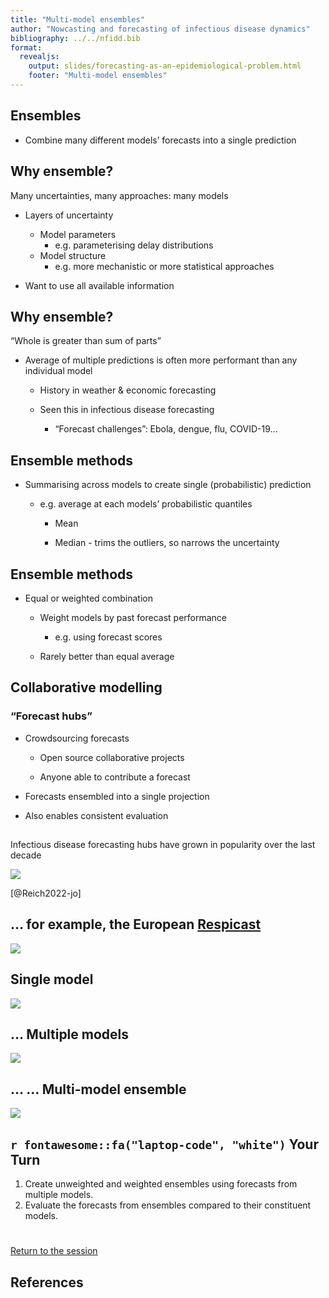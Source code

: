 ```yaml
---
title: "Multi-model ensembles"
author: "Nowcasting and forecasting of infectious disease dynamics"
bibliography: ../../nfidd.bib
format:
  revealjs:
    output: slides/forecasting-as-an-epidemiological-problem.html
    footer: "Multi-model ensembles"
---
```


## Ensembles

- Combine many different models' forecasts into a single prediction

## Why ensemble?

::: {.fragment .fade-in}
Many uncertainties, many approaches: many models

   - Layers of uncertainty
  
      - Model parameters
        - e.g. parameterising delay distributions
        
      - Model structure
        - e.g. more mechanistic or more statistical approaches
   - Want to use all available information
:::

## Why ensemble?

"Whole is greater than sum of parts"

   - Average of multiple predictions is often more performant than any individual model
   
      - History in weather & economic forecasting
      
      - Seen this in infectious disease forecasting

        - "Forecast challenges": Ebola, dengue, flu, COVID-19...

## Ensemble methods

::: {.fragment .fade-in}

- Summarising across models to create single (probabilistic) prediction

  - e.g. average at each models' probabilistic quantiles

     - Mean

     - Median - trims the outliers, so narrows the uncertainty
:::

## Ensemble methods

- Equal or weighted combination

   - Weight models by past forecast performance
   
      - e.g. using forecast scores
      
   - Rarely better than equal average

## Collaborative modelling

### "Forecast hubs"

- Crowdsourcing forecasts

   - Open source collaborative projects 

   - Anyone able to contribute a forecast
   
- Forecasts ensembled into a single projection
   
- Also enables consistent evaluation

## 

Infectious disease forecasting hubs have grown in popularity over the last decade

![](figures/history-of-hubs.png)

[@Reich2022-jo]

## ... for example, the European [Respicast](https://respicast.ecdc.europa.eu/) {.smaller}
![](figures/respicast-forecasts.png)

## Single model {.smaller}
![](figures/respicast-single.png)

## ... Multiple models {.smaller}
![](figures/respicast-multi.png)

## ... ... Multi-model ensemble {.smaller}
![](figures/respicast-comparison.png)

## `r fontawesome::fa("laptop-code", "white")` Your Turn {background-color="#447099" transition="fade-in"}

1. Create unweighted and weighted ensembles using forecasts from multiple models.
2. Evaluate the forecasts from ensembles compared to their constituent models.

#

[Return to the session](../forecast-ensembles)

## References

::: {#refs}
:::

